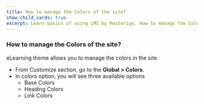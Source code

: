 ---
title: How to manage the Colors of the site? 
show_child_cards: true
excerpt: Learn basics of using LMS by Masteriyo. How to manage the Colors of the site.
---

### How to manage the Colors of the site? 

eLearning theme allows you to manage the colors in the site.  

- From Customize section, go to the **Global > Colors**.
- In colors option, you will see three available options
  - Base Colors
  - Heading Colors
  - Link Colors